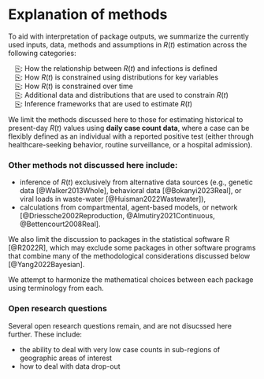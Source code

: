 # Explanation of methods { .unnumbered}

To aid with interpretation of package outputs, we summarize the currently used inputs, data, methods and assumptions in $R(t)$ estimation across the following categories:

&emsp;[⎘](methods_introduction.qmd): How the relationship between $R(t)$ and infections is defined <br>
&emsp;[⎘](methods_distributions.qmd): How $R(t)$ is constrained using distributions for key variables<br>
&emsp;[⎘](methods_time.qmd): How $R(t)$ is constrained over time<br>
&emsp;[⎘](methods_additionaldata.qmd): Additional data and distributions that are used to constrain $R(t)$<br>
&emsp;[⎘](methods_inference.qmd): Inference frameworks that are used to estimate $R(t)$<br>

We limit the methods discussed here to those for estimating historical to present-day $R(t)$ values using **daily case count data**, where a case can be flexibly defined as an individual with a reported positive test (either through healthcare-seeking behavior, routine surveillance, or a hospital admission). 

### Other methods not discussed here include:

- inference of $R(t)$ exclusively from alternative data sources (e.g., genetic data [@Walker2013Whole], behavioral data [@Bokanyi2023Real], or viral loads in waste-water [@Huisman2022Wastewater]), 
- calculations from compartmental, agent-based models, or network [@Driessche2002Reproduction, @Almutiry2021Continuous, @Bettencourt2008Real].

We also limit the discussion to packages in the statistical software R [@R2022R], which may exclude some packages in other software programs that combine many of the methodological considerations discussed below [@Yang2022Bayesian]. 

 We attempt to harmonize the mathematical choices between each package using terminology from each.

### Open research questions { .unnumbered}

Several open research questions remain, and are not disucssed here further. These include:

* the ability to deal with very low case counts in sub-regions of geographic areas of interest
* how to deal with data drop-out

  

